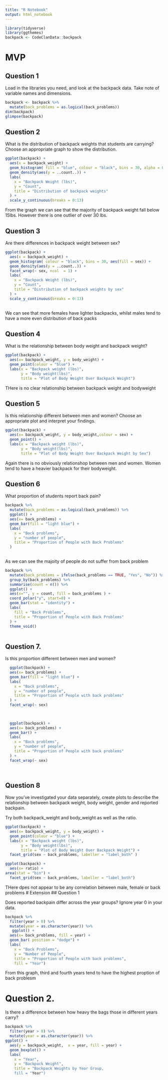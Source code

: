 ```yaml
---
title: "R Notebook"
output: html_notebook
---
```

```r
library(tidyverse)
library(ggthemes)
backpack <- CodeClanData::backpack
```
# MVP
## Question 1
Load in the libraries you need, and look at the backpack data. Take note of variable names and dimensions.

```r

backpack <- backpack %>% 
  mutate(back_problems = as.logical(back_problems))
dim(backpack)
glimpse(backpack)
```

## Question 2
What is the distribution of backpack weights that students are carrying? Choose an appropriate graph to show the distribution.

```r
ggplot(backpack) +
  aes(x = backpack_weight) +
  geom_histogram( fill = "blue", colour = "black", bins = 30, alpha = 0.5) +
  geom_density(aes(y = ..count..)) + 
  labs(
    x = "Backpack Weight (lbs)",
    y = "Count",
    title = "Distribution of backpack weights"
  ) +
  scale_y_continuous(breaks = 0:13)
```

From the graph we can see that the majority of backpack weight fall below 15lbs. However there is one outlier of over 30 lbs.

## Question 3
Are there differences in backpack weight between sex?
```r
ggplot(backpack) +
  aes(x = backpack_weight) +
  geom_histogram( colour = "black", bins = 30, aes(fill = sex)) +
  geom_density(aes(y = ..count..)) +
  facet_wrap(~ sex, ncol  = 1) +
  labs(
    x = "Backpack Weight (lbs)",
    y = "Count",
    title = "Distribution of backpack weights by sex"
  ) +
  scale_y_continuous(breaks = 0:13) 
 

```

We can see that more females have lighter backpacks, whilst males tend to have a more even distribution of back packs

## Question 4
What is the relationship between body weight and backpack weight?
```r
ggplot(backpack) +
  aes(x= backpack_weight, y = body_weight) +
  geom_point(colour = "blue") +
  labs(x = "Backpack weight (lbs)",
       y = "Body weight(lbs)",
       title = "Plot of Body Weight Over Backpack Weight")
```
 THere is no clear relationship between backpack weight and bodyweight
 
## Question 5
Is this relationship different between men and women? Choose an appropriate plot and interpret your findings.

```r
ggplot(backpack) +
  aes(x= backpack_weight, y = body_weight,colour = sex) +
  geom_point() +
  labs(x = "Backpack weight (lbs)",
       y = "Body weight(lbs)",
       title = "Plot of Body Weight Over Backpack Weight by Sex")
```

Again there is no obviously relationshop between men and women. Women tend to have a heavier backpack for their bodyweight.


## Question 6
What proportion of students report back pain?
```r
backpack %>% 
  mutate(back_problems = as.logical(back_problems)) %>% 
  ggplot() +
  aes(x= back_problems) +
  geom_bar(fill = "light blue") +
  labs(
    x = "Back problems",
    y = "number of people",
    title = "Proportion of People with Back Problems"
  )
 
```

As we can see the majoity of people do not suffer from back problem 

```r
backpack %>% 
  mutate(back_problems = ifelse(back_problems == TRUE, "Yes", "No")) %>% 
  group_by(back_problems) %>% 
  summarise(count = n()) %>% 
  ggplot() +
  aes(x="", y = count, fill = back_problems ) +
  coord_polar("y", start=0) +
  geom_bar(stat = "identity") +
  labs(
    fill = "Back Problems",
    title = "Proportion of People with Back Problems"
  ) +
  theme_void()
 
```

## Question 7.

Is this proportion different between men and women?

```r

  ggplot(backpack) +
  aes(x= back_problems) +
  geom_bar(fill = "light blue") +
  labs(
    x = "Back problems",
    y = "number of people",
    title = "Proportion of People with back problems"
  ) +
  facet_wrap(~ sex)
 
 
```
```r

  ggplot(backpack) +
  aes(x= back_problems) +
  geom_bar() +
  labs(
    x = "Back problems",
    y = "number of people",
    title = "Proportion of People with back problems"
  ) +
  facet_wrap(~ sex)
 
 
```

## Question 8
Now you’ve investigated your data separately, create plots to describe the relationship between backpack weight, body weight, gender and reported backpain.

Try both backpack_weight and body_weight as well as the ratio.

```r

ggplot(backpack) +
  aes(x= backpack_weight, y = body_weight) +
  geom_point(colour = "blue") +
  labs(x = "Backpack weight (lbs)",
       y = "Body weight(lbs)",
       title = "Plot of Body Weight Over Backpack Weight") + 
  facet_grid(sex ~ back_problems, labeller = "label_both" )


```

```r
ggplot(backpack) +
  aes(x= ratio) +
area(stat = "bin") + 
  facet_grid(sex ~ back_problems, labeller = "label_both")

```

THere dpes not appear to be any correlation between male, female or back problems 
# Extension 
## Question 1

Does reported backpain differ across the year groups? Ignore year 0 in your data.
```r
backpack %>% 
  filter(year > 0) %>% 
  mutate(year = as.character(year)) %>% 
   ggplot() +
  aes(x= back_problems, fill = year) +
  geom_bar( position = "dodge") + 
  labs(
    x = "Back Problems",
    y = "Number of People",
    title = "Proportion of People with back problems",
    fill = "Year")
``` 
From  this graph, third and fourth years tend to have the highest proption of back problesm

# Question 2.

Is there a difference between how heavy the bags those in different years carry?

```r
backpack %>% 
  filter(year > 0) %>% 
  mutate(year = as.character(year)) %>% 
ggplot() + 
  aes(y = backpack_weight,  x = year, fill = year) +
  geom_boxplot() +
  labs(
    x = "Year",
    y = "Backpack Weight",
    title = "Backpack Weights by Year Group,
    fill = "Year")
```

